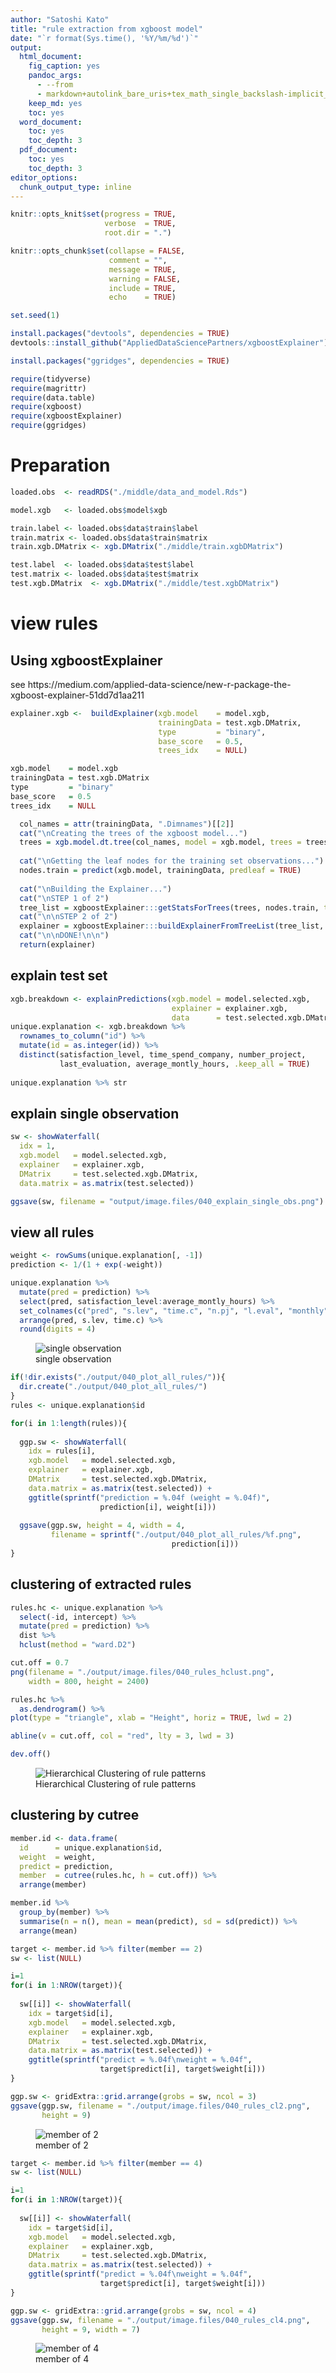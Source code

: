 ```yaml
---
author: "Satoshi Kato"
title: "rule extraction from xgboost model"
date: "`r format(Sys.time(), '%Y/%m/%d')`"
output:
  html_document:
    fig_caption: yes
    pandoc_args:
      - --from
      - markdown+autolink_bare_uris+tex_math_single_backslash-implicit_figures
    keep_md: yes
    toc: yes
  word_document:
    toc: yes
    toc_depth: 3
  pdf_document:
    toc: yes
    toc_depth: 3
editor_options: 
  chunk_output_type: inline
---
```


```r
knitr::opts_knit$set(progress = TRUE, 
                     verbose  = TRUE, 
                     root.dir = ".")

knitr::opts_chunk$set(collapse = FALSE, 
                      comment = "", 
                      message = TRUE, 
                      warning = FALSE, 
                      include = TRUE,
                      echo    = TRUE)

set.seed(1)
```

```r
install.packages("devtools", dependencies = TRUE)
devtools::install_github("AppliedDataSciencePartners/xgboostExplainer")

install.packages("ggridges", dependencies = TRUE)

```

```r
require(tidyverse)
require(magrittr)
require(data.table)
require(xgboost)
require(xgboostExplainer)
require(ggridges)


```

# Preparation 

```r
loaded.obs  <- readRDS("./middle/data_and_model.Rds")

model.xgb   <- loaded.obs$model$xgb 

train.label <- loaded.obs$data$train$label
train.matrix <- loaded.obs$data$train$matrix
train.xgb.DMatrix <- xgb.DMatrix("./middle/train.xgbDMatrix")

test.label  <- loaded.obs$data$test$label
test.matrix <- loaded.obs$data$test$matrix
test.xgb.DMatrix  <- xgb.DMatrix("./middle/test.xgbDMatrix")

```

# view rules

## Using xgboostExplainer

see https://medium.com/applied-data-science/new-r-package-the-xgboost-explainer-51dd7d1aa211


```r
explainer.xgb <-  buildExplainer(xgb.model    = model.xgb, 
                                 trainingData = test.xgb.DMatrix, 
                                 type         = "binary",
                                 base_score   = 0.5,
                                 trees_idx    = NULL)

```

```r
xgb.model    = model.xgb
trainingData = test.xgb.DMatrix
type         = "binary"
base_score   = 0.5
trees_idx    = NULL

  col_names = attr(trainingData, ".Dimnames")[[2]]
  cat("\nCreating the trees of the xgboost model...")
  trees = xgb.model.dt.tree(col_names, model = xgb.model, trees = trees_idx)
  
  cat("\nGetting the leaf nodes for the training set observations...")
  nodes.train = predict(xgb.model, trainingData, predleaf = TRUE)
  
  cat("\nBuilding the Explainer...")
  cat("\nSTEP 1 of 2")
  tree_list = xgboostExplainer:::getStatsForTrees(trees, nodes.train, type = type, base_score = base_score)
  cat("\n\nSTEP 2 of 2")
  explainer = xgboostExplainer:::buildExplainerFromTreeList(tree_list, col_names)
  cat("\n\nDONE!\n\n")
  return(explainer)

```


## explain test set

```r
xgb.breakdown <- explainPredictions(xgb.model = model.selected.xgb,
                                    explainer = explainer.xgb,
                                    data      = test.selected.xgb.DMatrix)
unique.explanation <- xgb.breakdown %>% 
  rownames_to_column("id") %>%
  mutate(id = as.integer(id)) %>% 
  distinct(satisfaction_level, time_spend_company, number_project,
           last_evaluation, average_montly_hours, .keep_all = TRUE)
 
unique.explanation %>% str
```


## explain single observation

```r
sw <- showWaterfall(
  idx = 1,
  xgb.model   = model.selected.xgb, 
  explainer   = explainer.xgb, 
  DMatrix     = test.selected.xgb.DMatrix, 
  data.matrix = as.matrix(test.selected))

ggsave(sw, filename = "output/image.files/040_explain_single_obs.png")

```

## view all rules

```r
weight <- rowSums(unique.explanation[, -1])
prediction <- 1/(1 + exp(-weight))

unique.explanation %>%
  mutate(pred = prediction) %>% 
  select(pred, satisfaction_level:average_montly_hours) %>% 
  set_colnames(c("pred", "s.lev", "time.c", "n.pj", "l.eval", "monthly")) %>% 
  arrange(pred, s.lev, time.c) %>% 
  round(digits = 4)


```

![single observation](output/image.files/040_explain_single_obs.png)

```r
if(!dir.exists("./output/040_plot_all_rules/")){
  dir.create("./output/040_plot_all_rules/")
}
rules <- unique.explanation$id

for(i in 1:length(rules)){
  
  ggp.sw <- showWaterfall(
    idx = rules[i],
    xgb.model   = model.selected.xgb, 
    explainer   = explainer.xgb, 
    DMatrix     = test.selected.xgb.DMatrix, 
    data.matrix = as.matrix(test.selected)) +
    ggtitle(sprintf("prediction = %.04f (weight = %.04f)",
                    prediction[i], weight[i]))
  
  ggsave(ggp.sw, height = 4, width = 4,
         filename = sprintf("./output/040_plot_all_rules/%f.png", 
                                    prediction[i]))
}
```

## clustering of extracted rules

```r
rules.hc <- unique.explanation %>% 
  select(-id, intercept) %>% 
  mutate(pred = prediction) %>% 
  dist %>%
  hclust(method = "ward.D2") 

cut.off = 0.7
png(filename = "./output/image.files/040_rules_hclust.png",
    width = 800, height = 2400)

rules.hc %>%
  as.dendrogram() %>% 
plot(type = "triangle", xlab = "Height", horiz = TRUE, lwd = 2)

abline(v = cut.off, col = "red", lty = 3, lwd = 3)

dev.off()

```
![Hierarchical Clustering of rule patterns](./output/image.files/040_rules_hclust.png)

## clustering by cutree

```r
member.id <- data.frame(
  id      = unique.explanation$id,
  weight  = weight,
  predict = prediction,
  member  = cutree(rules.hc, h = cut.off)) %>% 
  arrange(member)

member.id %>% 
  group_by(member) %>%
  summarise(n = n(), mean = mean(predict), sd = sd(predict)) %>% 
  arrange(mean)

```

```r
target <- member.id %>% filter(member == 2) 
sw <- list(NULL)

i=1
for(i in 1:NROW(target)){
  
  sw[[i]] <- showWaterfall(
    idx = target$id[i],
    xgb.model   = model.selected.xgb, 
    explainer   = explainer.xgb, 
    DMatrix     = test.selected.xgb.DMatrix, 
    data.matrix = as.matrix(test.selected)) +
    ggtitle(sprintf("predict = %.04f\nweight = %.04f",
                    target$predict[i], target$weight[i]))
}

ggp.sw <- gridExtra::grid.arrange(grobs = sw, ncol = 3)
ggsave(ggp.sw, filename = "./output/image.files/040_rules_cl2.png",
       height = 9)
```

![member of 2](./output/image.files/040_rules_cl2.png)

```r
target <- member.id %>% filter(member == 4) 
sw <- list(NULL)

i=1
for(i in 1:NROW(target)){
  
  sw[[i]] <- showWaterfall(
    idx = target$id[i],
    xgb.model   = model.selected.xgb, 
    explainer   = explainer.xgb, 
    DMatrix     = test.selected.xgb.DMatrix, 
    data.matrix = as.matrix(test.selected)) +
    ggtitle(sprintf("predict = %.04f\nweight = %.04f",
                    target$predict[i], target$weight[i]))
}

ggp.sw <- gridExtra::grid.arrange(grobs = sw, ncol = 4)
ggsave(ggp.sw, filename = "./output/image.files/040_rules_cl4.png", 
       height = 9, width = 7)
```

![member of 4](./output/image.files/040_rules_cl4.png)


